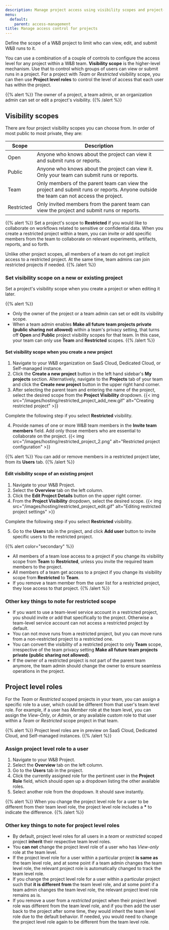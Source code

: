 ```yaml
---
description: Manage project access using visibility scopes and project-level roles
menu:
  default:
    parent: access-management
title: Manage access control for projects
---
```


Define the scope of a W&B project to limit who can view, edit, and submit W&B runs to it. 

You can use a combination of a couple of controls to configure the access level for any project within a W&B team. **Visibility scope** is the higher-level mechanism. Use that to control which groups of users can view or submit runs in a project. For a project with _Team_ or _Restricted_ visibility scope, you can then use **Project level roles** to control the level of access that each user has within the project.

{{% alert %}}
The owner of a project, a team admin, or an organization admin can set or edit a project's visibility.
{{% /alert %}}

## Visibility scopes

There are four project visibility scopes you can choose from. In order of most public to most private, they are: 


| Scope | Description | 
| ----- | ----- |
| Open |Anyone who knows about the project can view it and submit runs or reports.|
| Public |Anyone who knows about the project can view it. Only your team can submit runs or reports.|
| Team | Only members of the parent team can view the project and submit runs or reports. Anyone outside the team can not access the project. |
| Restricted| Only invited members from the parent team can view the project and submit runs or reports.|


{{% alert %}}
Set a project's scope to **Restricted** if you would like to collaborate on workflows related to sensitive or confidential data. When you create a restricted project within a team, you can invite or add specific members from the team to collaborate on relevant experiments, artifacts, reports, and so forth. 

Unlike other project scopes, all members of a team do not get implicit access to a restricted project. At the same time, team admins can join restricted projects if needed.
{{% /alert %}}

### Set visibility scope on a new or existing project

Set a project's visibility scope when you create a project or when editing it later.

{{% alert %}}
* Only the owner of the project or a team admin can set or edit its visibility scope.
* When a team admin enables **Make all future team projects private (public sharing not allowed)** within a team's privacy setting, that turns off **Open** and **Public** project visibility scopes for that team. In this case, your team can only use **Team** and **Restricted** scopes.
{{% /alert %}}

#### Set visibility scope when you create a new project

1. Navigate to your W&B organization on SaaS Cloud, Dedicated Cloud, or Self-managed instance.
2. Click the **Create a new project** button in the left hand sidebar's **My projects** section. Alternatively, navigate to the **Projects** tab of your team and click the **Create new project** button in the upper right hand corner.
3. After selecting the parent team and entering the name of the project, select the desired scope from the **Project Visibility** dropdown.
{{< img src="/images/hosting/restricted_project_add_new.gif" alt="Creating restricted project" >}}

Complete the following step if you select **Restricted** visibility. 

4. Provide names of one or more W&B team members in the **Invite team members** field. Add only those members who are essential to collaborate on the project.
{{< img src="/images/hosting/restricted_project_2.png" alt="Restricted project configuration" >}}

{{% alert %}}
You can add or remove members in a restricted project later, from its **Users** tab.
{{% /alert %}}

#### Edit visibility scope of an existing project

1. Navigate to your W&B Project.
2. Select the **Overview** tab on the left column.
3. Click the **Edit Project Details** button on the upper right corner.  
4. From the **Project Visibility** dropdown, select the desired scope.
{{< img src="/images/hosting/restricted_project_edit.gif" alt="Editing restricted project settings" >}}

Complete the following step if you select **Restricted** visibility. 

5. Go to the **Users** tab in the project, and click **Add user** button to invite specific users to the restricted project.

{{% alert color="secondary" %}}
* All members of a team lose access to a project if you change its visibility scope from **Team** to **Restricted**, unless you invite the required team members to the project.
* All members of a team get access to a project if you change its visibility scope from **Restricted** to **Team**.
* If you remove a team member from the user list for a restricted project, they lose access to that project.
{{% /alert %}}

### Other key things to note for restricted scope

* If you want to use a team-level service account in a restricted project, you should invite or add that specifically to the project. Otherwise a team-level service account can not access a restricted project by default.
* You can not move runs from a restricted project, but you can move runs from a non-restricted project to a restricted one.
* You can convert the visibility of a restricted project to only **Team** scope, irrespective of the team privacy setting **Make all future team projects private (public sharing not allowed)**.
* If the owner of a restricted project is not part of the parent team anymore, the team admin should change the owner to ensure seamless operations in the project.

## Project level roles

For the _Team_ or _Restricted_ scoped projects in your team, you can assign a specific role to a user, which could be different from that user's team level role. For example, if a user has _Member_ role at the team level, you can assign the _View-Only_, or _Admin_, or any available custom role to that user within a _Team_ or _Restricted_ scope project in that team.

{{% alert %}}
Project level roles are in preview on SaaS Cloud, Dedicated Cloud, and Self-managed instances.
{{% /alert %}}

### Assign project level role to a user

1. Navigate to your W&B Project.
2. Select the **Overview** tab on the left column.
3. Go to the **Users** tab in the project.
4. Click the currently assigned role for the pertinent user in the **Project Role** field, which should open up a dropdown listing the other available roles.
5. Select another role from the dropdown. It should save instantly.

{{% alert %}}
When you change the project level role for a user to be different from their team level role, the project level role includes a **\*** to indicate the difference.
{{% /alert %}}

### Other key things to note for project level roles

* By default, project level roles for all users in a _team_ or _restricted_ scoped project **inherit** their respective team level roles.
* You **can not** change the project level role of a user who has _View-only_ role at the team level.
* If the project level role for a user within a particular project **is same as** the team level role, and at some point if a team admin changes the team level role, the relevant project role is automatically changed to track the team level role.
* If you change the project level role for a user within a particular project such that **it is different from** the team level role, and at some point if a team admin changes the team level role, the relevant project level role remains as is.
* If you remove a user from a _restricted_ project when their project level role was different from the team level role, and if you then add the user back to the project after some time, they would inherit the team level role due to the default behavior. If needed, you would need to change the project level role again to be different from the team level role.